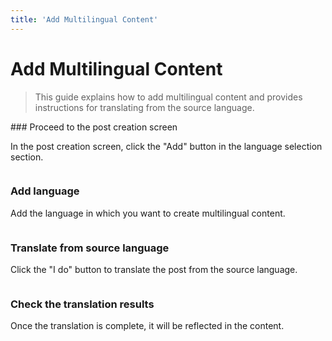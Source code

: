 ```yaml
---
title: 'Add Multilingual Content'
---
```



# Add Multilingual Content

> This guide explains how to add multilingual content and provides instructions for translating from the source language.

<Steps>
### Proceed to the post creation screen

In the post creation screen, click the "Add" button in the language selection section.

<Image imageUrl="https://cdn.collections.dev/docs/add-multilingual-content/content-step-1.png" />

### Add language

Add the language in which you want to create multilingual content.

<Image imageUrl="https://cdn.collections.dev/docs/add-multilingual-content/content-step-2.png" />

### Translate from source language

Click the "I do" button to translate the post from the source language.

<Image imageUrl="https://cdn.collections.dev/docs/add-multilingual-content/content-step-3.png" />

### Check the translation results

Once the translation is complete, it will be reflected in the content.

<Image imageUrl="https://cdn.collections.dev/docs/add-multilingual-content/content-step-4.png" />

</Steps>
